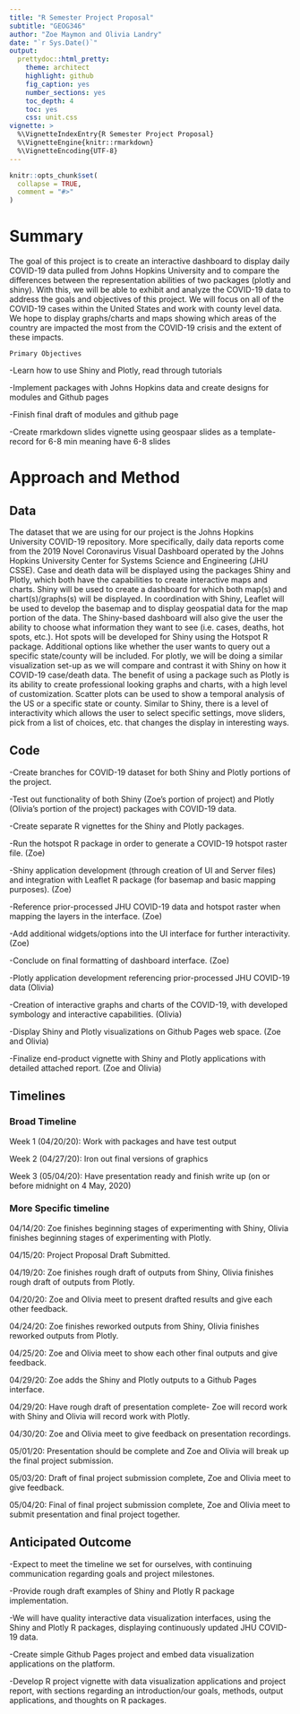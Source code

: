 ```yaml
---
title: "R Semester Project Proposal"
subtitle: "GEOG346"
author: "Zoe Maymon and Olivia Landry"
date: "`r Sys.Date()`"
output:
  prettydoc::html_pretty:
    theme: architect
    highlight: github
    fig_caption: yes
    number_sections: yes
    toc_depth: 4
    toc: yes
    css: unit.css
vignette: >
  %\VignetteIndexEntry{R Semester Project Proposal}
  %\VignetteEngine{knitr::rmarkdown}
  %\VignetteEncoding{UTF-8}
---
```


```r
knitr::opts_chunk$set(
  collapse = TRUE,
  comment = "#>"
)
```

# Summary

The goal of this project is to create an interactive dashboard to display daily 
COVID-19 data pulled from Johns Hopkins University and to compare the 
differences between the representation abilities of two packages (plotly and 
shiny). With this, we will be able to exhibit and analyze the COVID-19 data to 
address the goals and objectives of this project. We will focus on all of the 
COVID-19 cases within the United States and work with county level data. We hope
to display graphs/charts and maps showing which areas of the country are 
impacted the most from the COVID-19 crisis and the extent of these impacts.

	Primary Objectives
-Learn how to use Shiny and Plotly, read through tutorials

-Implement packages with Johns Hopkins data and create designs for modules and 
Github pages

-Finish final draft of modules and github page

-Create rmarkdown slides vignette using geospaar slides as a template- record 
for 6-8 min meaning have 6-8 slides

# Approach and Method


## Data

The dataset that we are using for our project is the Johns Hopkins University 
COVID-19 repository. More specifically, daily data reports come from the  2019 
Novel Coronavirus Visual Dashboard operated by the Johns Hopkins University 
Center for Systems Science and Engineering (JHU CSSE). Case and death data will 
be displayed using the packages Shiny and Plotly, which both have the 
capabilities to create interactive maps and charts. Shiny will be used to create
a dashboard for which both map(s) and chart(s)/graphs(s) will be displayed. In 
coordination with Shiny, Leaflet will be used to develop the basemap and to 
display geospatial data for the map portion of the data. The Shiny-based 
dashboard will also give the user the ability to choose what information they 
want to see (i.e. cases, deaths, hot spots, etc.). Hot spots will be developed 
for Shiny using the Hotspot R package. Additional options like whether the user 
wants to query out a specific state/county will be included. For plotly, we will
be doing a similar visualization set-up as we will compare and contrast it with 
Shiny on how it  COVID-19 case/death data. The benefit of using a package such 
as Plotly is its ability to create professional looking graphs and charts, with 
a high level of customization. Scatter plots can be used to show a temporal
analysis of the US or a specific state or county. Similar to Shiny, there is a 
level of interactivity which allows the user to select specific settings, move 
sliders, pick from a list of choices, etc. that changes the display in 
interesting ways.

## Code

-Create branches for COVID-19 dataset for both Shiny and Plotly portions of the 
project.

-Test out functionality of both Shiny (Zoe’s portion of project) and Plotly 
(Olivia’s portion of the project) packages with COVID-19 data. 

-Create separate R vignettes for the Shiny and Plotly packages.

-Run the hotspot R package in order to generate a COVID-19 hotspot raster file. 
(Zoe)

-Shiny application development (through creation of UI and Server files) and 
integration with Leaflet R package (for basemap and basic mapping purposes). 
(Zoe)

-Reference prior-processed JHU COVID-19 data  and hotspot raster when mapping 
the layers in the interface. (Zoe)

-Add additional widgets/options into the UI interface for further interactivity. 
(Zoe)

-Conclude on final formatting of dashboard interface. (Zoe)

-Plotly application development referencing prior-processed JHU COVID-19 data 
(Olivia)

-Creation of interactive graphs and charts of the COVID-19, with developed 
symbology and interactive capabilities. (Olivia)

-Display Shiny and Plotly visualizations on Github Pages web space. 
(Zoe and Olivia)

-Finalize end-product vignette with Shiny and Plotly applications with detailed 
attached report. (Zoe and Olivia)

## Timelines

### Broad Timeline
Week 1 (04/20/20): Work with packages and have test output 

Week 2 (04/27/20): Iron out final versions of graphics 

Week 3 (05/04/20): Have presentation ready and finish write up (on or before 
midnight on 4 May, 2020)

### More Specific timeline 
04/14/20: Zoe finishes beginning stages of experimenting with Shiny, Olivia 
finishes beginning stages of experimenting with Plotly.

04/15/20: Project Proposal Draft Submitted.

04/19/20: Zoe finishes rough draft of outputs from Shiny, Olivia finishes rough 
draft of outputs from Plotly.

04/20/20: Zoe and Olivia meet to present drafted results and give each other 
feedback.

04/24/20: Zoe finishes reworked outputs from Shiny, Olivia finishes reworked 
outputs from Plotly.

04/25/20: Zoe and Olivia meet to show each other final outputs and give 
feedback.

04/29/20: Zoe adds the Shiny and Plotly outputs to a Github Pages interface.

04/29/20: Have rough draft of presentation complete- Zoe will record work with 
Shiny and Olivia will record work with Plotly.

04/30/20: Zoe and Olivia meet to give feedback on presentation recordings.

05/01/20: Presentation should be complete and Zoe and Olivia will break up the 
final project submission.

05/03/20: Draft of final project submission complete, Zoe and Olivia meet to 
give feedback.

05/04/20: Final of final project submission complete, Zoe and Olivia meet to 
submit presentation and final project together.

## Anticipated Outcome

-Expect to meet the timeline we set for ourselves, with continuing communication 
regarding goals and project milestones.

-Provide rough draft examples of Shiny and Plotly R package implementation.

-We will have quality interactive data visualization interfaces, using the Shiny
and Plotly R packages, displaying continuously updated JHU COVID-19 data.
 
-Create simple Github Pages project and embed data visualization applications on 
the platform.

-Develop R project vignette with data visualization applications and project 
report, with sections regarding an introduction/our goals, methods, output 
applications, and thoughts on R packages.
